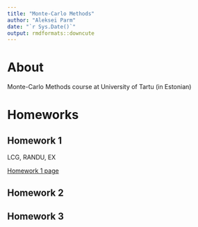 ```yaml
---
title: "Monte-Carlo Methods"
author: "Aleksei Parm"
date: "`r Sys.Date()`"
output: rmdformats::downcute
---
```



# About

Monte-Carlo Methods course at University of Tartu (in Estonian)


# Homeworks


## Homework 1

LCG, RANDU, EX

[Homework 1 page](hws/hw1/index.html)


## Homework 2


## Homework 3


